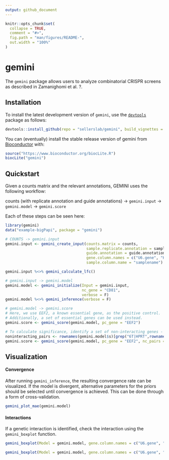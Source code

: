 ```yaml
---
output: github_document
---
```


<!-- README.md is generated from README.Rmd. Please edit that file -->

```r
knitr::opts_chunk$set(
  collapse = TRUE,
  comment = "#>",
  fig.path = "man/figures/README-",
  out.width = "100%"
)
```
# gemini

The `gemini` package allows users to analyze combinatorial CRISPR screens as described in Zamanighomi et al. ?.


## Installation
To install the latest development version of `gemini`, use the [`devtools`]("https://github.com/r-lib/devtools") package as follows:
```r
devtools::install_github(repo = "sellerslab/gemini", build_vignettes = TRUE)
```

You can (eventually) install the stable release version of gemini from [Bioconductor](https://www.bioconductor.org/) with:

```r
source("https://www.bioconductor.org/biocLite.R")
biocLite("gemini")
```

## Quickstart

Given a counts matrix and the relevant annotations, GEMINI uses the following workflow:

counts (with replicate annotation and guide annotations) $\rightarrow$ `gemini.input` $\rightarrow$ `gemini.model` $\rightarrow$ `gemini.score`

Each of these steps can be seen here:
```r
library(gemini)
data("example-bigPapi", package = "gemini")

# COUNTS -> gemini.input
gemini.input <- gemini_create_input(counts.matrix = counts,
									sample.replicate.annotation = sample.replicate.annotation,
									guide.annotation = guide.annotation,
									gene.column.names = c("U6.gene", "H1.gene"),
									sample.column.name = "samplename")

gemini.input %<>% gemini_calculate_lfc()

# gemini.input -> gemini.model
gemini.model <- gemini_initialize(Input = gemini.input,
								  nc_gene = "CD81",
								  verbose = F)
gemini.model %<>% gemini_inference(verbose = F)

# gemini.model -> gemini.score 
# Here, we use EEF2, a known essential gene, as the positive control.
# Additionally, a set of essential genes can be used instead.
gemini.score <- gemini_score(gemini.model, pc_gene = "EEF2")

# To calculate significance, identify a set of non-interacting genes - here, we use genes paired with other negative controls (HPRT intron, 6T)
noninteracting_pairs <- rownames(gemini.model$s)[grep("6T|HPRT",rownames(gemini.model$s))]
gemini.score <- gemini_score(gemini.model, pc_gene = "EEF2", nc_pairs = noninteracting_pairs)

```

## Visualization

#### Convergence
After running `gemini_inference`, the resulting convergence rate can be visualized. If the model is divergent, alternative parameters for the priors should be selected until convergence is achieved. This can be done through a form of cross-validation.

```r
gemini_plot_mae(gemini.model)
```

#### Interactions
If a genetic interaction is identified, check the interaction using the `gemini_boxplot` function.

```r
gemini_boxplot(Model = gemini.model, gene.column.names = c("U6.gene", "H1.gene"), g = "BRCA2", h = "PARP1", nc_gene = "CD81", sample = "A549", show_inference = T, identify_guides = T)

gemini_boxplot(Model = gemini.model, gene.column.names = c("U6.gene", "H1.gene"), g = "BRCA2", h = "PARP1", nc_gene = "CD81", sample = "A549", show_inference = T, color_x = T)
```
